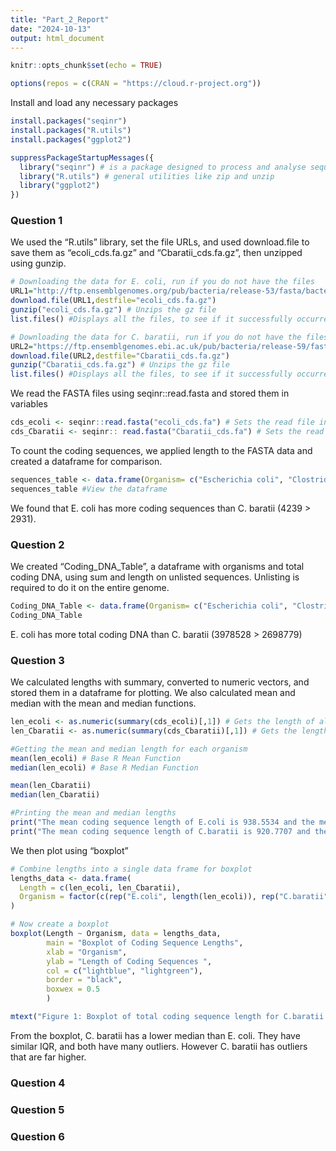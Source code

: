 ```yaml
---
title: "Part_2_Report"
date: "2024-10-13"
output: html_document
---
```


```r
knitr::opts_chunk$set(echo = TRUE)
```

```r
options(repos = c(CRAN = "https://cloud.r-project.org"))
```

Install and load any necessary packages

```r
install.packages("seqinr")
install.packages("R.utils")
install.packages("ggplot2")
```

```r
suppressPackageStartupMessages({
  library("seqinr") # is a package designed to process and analyse sequence data.
  library("R.utils") # general utilities like zip and unzip
  library("ggplot2")
})
```

### Question 1
We used the "R.utils" library, set the file URLs, and used download.file to save them as "ecoli_cds.fa.gz" and "Cbaratii_cds.fa.gz", then unzipped using gunzip.

```r
# Downloading the data for E. coli, run if you do not have the files
URL1="http://ftp.ensemblgenomes.org/pub/bacteria/release-53/fasta/bacteria_0_collection/escherichia_coli_str_k_12_substr_mg1655_gca_000005845/cds/Escherichia_coli_str_k_12_substr_mg1655_gca_000005845.ASM584v2.cds.all.fa.gz"
download.file(URL1,destfile="ecoli_cds.fa.gz")
gunzip("ecoli_cds.fa.gz") # Unzips the gz file
list.files() #Displays all the files, to see if it successfully occurred
```
```r
# Downloading the data for C. baratii, run if you do not have the files
URL2="https://ftp.ensemblgenomes.ebi.ac.uk/pub/bacteria/release-59/fasta/bacteria_14_collection/clostridium_baratii_gca_001405755/cds/Clostridium_baratii_gca_001405755.14207_7_79.cds.all.fa.gz"
download.file(URL2,destfile="Cbaratii_cds.fa.gz")
gunzip("Cbaratii_cds.fa.gz") # Unzips the gz file
list.files() #Displays all the files, to see if it successfully occurred
```

We read the FASTA files using seqinr::read.fasta and stored them in variables
```r
cds_ecoli <- seqinr::read.fasta("ecoli_cds.fa") # Sets the read file into a variable
cds_Cbaratii <- seqinr:: read.fasta("Cbaratii_cds.fa") # Sets the read file into a variable
```
To count the coding sequences, we applied length to the FASTA data and created a dataframe for comparison.
```r
sequences_table <- data.frame(Organism= c("Escherichia coli", "Clostridium baratii"), Num_Coding_Sequences= c(length(cds_ecoli),length(cds_Cbaratii)))
sequences_table #View the dataframe 
```
We found that E. coli has more coding sequences than C. baratii (4239 > 2931).

### Question 2
We created "Coding_DNA_Table", a dataframe with organisms and total coding DNA, using sum and length on unlisted sequences. Unlisting is required to do it on the entire genome.
```r
Coding_DNA_Table <- data.frame(Organism= c("Escherichia coli", "Clostridium baratii"), Total_Coding_DNA= c(sum(seqinr::count(unlist(cds_ecoli),1)) ,sum(seqinr::count(unlist(cds_Cbaratii),1))))
Coding_DNA_Table
```
E. coli has more total coding DNA than C. baratii (3978528 > 2698779)

### Question 3

We calculated lengths with summary, converted to numeric vectors, and stored them in a dataframe for plotting. We also calculated mean and median with the mean and median functions.
```r
len_ecoli <- as.numeric(summary(cds_ecoli)[,1]) # Gets the length of all sequences from the first column
len_Cbaratii <- as.numeric(summary(cds_Cbaratii)[,1]) # Gets the length of all sequences from the first column

#Getting the mean and median length for each organism 
mean(len_ecoli) # Base R Mean Function
median(len_ecoli) # Base R Median Function

mean(len_Cbaratii)
median(len_Cbaratii)

#Printing the mean and median lengths
print("The mean coding sequence length of E.coli is 938.5534 and the median is 831")
print("The mean coding sequence length of C.baratii is 920.7707 and the median is 792")
```
We then plot using "boxplot" 

```r

# Combine lengths into a single data frame for boxplot
lengths_data <- data.frame(
  Length = c(len_ecoli, len_Cbaratii),
  Organism = factor(c(rep("E.coli", length(len_ecoli)), rep("C.baratii", length(len_Cbaratii))))
)

# Now create a boxplot
boxplot(Length ~ Organism, data = lengths_data,
        main = "Boxplot of Coding Sequence Lengths",
        xlab = "Organism",
        ylab = "Length of Coding Sequences ",
        col = c("lightblue", "lightgreen"),
        border = "black",
        boxwex = 0.5
        )

mtext("Figure 1: Boxplot of total coding sequence length for C.baratii (blue) and E. coli (green)", side = 1, line = 4, cex = 0.8)
```
From the boxplot, C. baratii has a lower median than E. coli. They have similar IQR, and both have many outliers. However C. baratii has outliers that are far higher.


### Question 4


### Question 5



### Question 6

